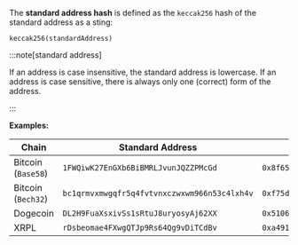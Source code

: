 The **standard address hash** is defined as the `keccak256` hash of the standard address as a sting:

```solidity
keccak256(standardAddress)
```

:::note[standard address]

If an address is case insensitive, the standard address is lowercase.
If an address is case sensitive, there is always only one (correct) form of the address.

:::

**Examples:**

| Chain              | Standard Address                             | Standard Address Hash                                                |
| ------------------ | -------------------------------------------- | -------------------------------------------------------------------- |
| Bitcoin (`Base58`) | `1FWQiwK27EnGXb6BiBMRLJvunJQZZPMcGd`         | `0x8f651b6990a4754c58fcb5c5a11f4d40f8ddfdeb0e4f67cdd06c27f8d7bcbe33` |
| Bitcoin (`Bech32`) | `bc1qrmvxmwgqfr5q4fvtvnxczwxwm966n53c4lxh4v` | `0xf75dc4b039ac72e037d67199bb92fa25db32b2210954df99637428473d47cedf` |
| Dogecoin           | `DL2H9FuaXsxivSs1sRtuJ8uryosyAj62XX`         | `0x51064c88c6b8e9d58b2abeae37a773bf89c9b279f8a05fa0ac0e81ebe13d2f4f` |
| XRPL               | `rDsbeomae4FXwgQTJp9Rs64Qg9vDiTCdBv`         | `0xa491aed10a1920ca31a85ff29e4bc410705d37d4dc9e690d4d500bcedfd8078f` |
